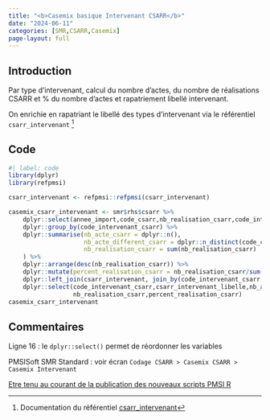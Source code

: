 ```yaml
---
title: "<b>Casemix basique Intervenant CSARR</b>"
date: "2024-06-11"
categories: [SMR,CSARR,Casemix]
page-layout: full
---
```


## Introduction  

Par type d'intervenant, calcul du nombre d'actes, du nombre de réalisations CSARR et % du nombre d'actes et rapatriement libellé intervenant. 

On enrichie en rapatriant le libellé des types d'intervenant via le référentiel `csarr_intervenant` [^1]  

## Code  

```r
#| label: code
library(dplyr)
library(refpmsi)

csarr_intervenant <- refpmsi::refpmsi(csarr_intervenant)

casemix_csarr_intervenant <- smr$rhs$csarr %>% 
    dplyr::select(annee_import,code_csarr,nb_realisation_csarr,code_intervenant_csarr) %>% 
    dplyr::group_by(code_intervenant_csarr) %>% 
    dplyr::summarise(nb_acte_csarr = dplyr::n(),
                     nb_acte_different_csarr = dplyr::n_distinct(code_csarr),
                     nb_realisation_csarr = sum(nb_realisation_csarr)
    ) %>% 
    dplyr::arrange(desc(nb_realisation_csarr)) %>% 
    dplyr::mutate(percent_realisation_csarr = nb_realisation_csarr/sum(nb_realisation_csarr)) %>% 
    dplyr::left_join(csarr_intervenant, join_by(code_intervenant_csarr == csarr_intervenant_code)) %>% 
    dplyr::select(code_intervenant_csarr,csarr_intervenant_libelle,nb_acte_csarr,nb_acte_different_csarr,
                  nb_realisation_csarr,percent_realisation_csarr)
casemix_csarr_intervenant
```

## Commentaires  

Ligne 16 : le `dplyr::select()` permet de réordonner les variables  

PMSISoft SMR Standard : voir écran `Codage CSARR > Casemix CSARR > Casemix Intervenant`

[Etre tenu au courant de la publication des nouveaux scripts PMSI R](http://www.lespmsi.com/scripts-pmsi-r/){target="_blank"}  


[^1]: Documentation du référentiel [csarr_intervenant](https://denisgustin.github.io/refpmsi/articles/csarr.html#csarr-intervenant){target="_blank"}  
